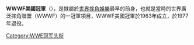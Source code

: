 {{Unreferenced|time=2022-04-21T04:37:38+00:00}}
{{Infobox championship
| 冠軍名稱          =WWWF美國冠軍
| 圖像              =
| 圖像大小          =
| 圖像說明          =
| 現任冠軍王者      =
| 勝利日期          =
| 隸屬於            =[[世界摔角娛樂|世界廣泛摔角聯盟]]
| 創建日期          =1963年4月6日
| 最多勝利次數保持人={{link-en|巴西波波|Bobo Brazil}}（7次）
| 首任冠軍          ={{link-en|巴西波波|Bobo Brazil}}
| 最長連任時間保持人={{link-en|巴西波波|Bobo Brazil}}（1837天）
| 最短連任時間保持人={{link-en|艾迪·法哈特|Ed Farhat}}（21天）
| 最年長冠軍王者    =
| 最年輕冠軍王者    =
| 最重冠軍王者      =
| 最輕冠軍王者      =
| 舊時名稱          =
| 舊時設計          =
}}

'''WWWF美國冠軍'''（{{lang-en|'''WWWF United States Championship'''}}），是隸屬於[[世界摔角娛樂|世界摔角娛樂]]最早的前身，也就是當時的世界廣泛摔角聯盟（WWWF）的一冠軍項目，WWWF美國冠軍於1963年成立，於1977年退役。

{{WWE冠軍列表|WWWF美國冠軍}}

[[Category:WWE冠军头衔|Category:WWE冠军头衔]]